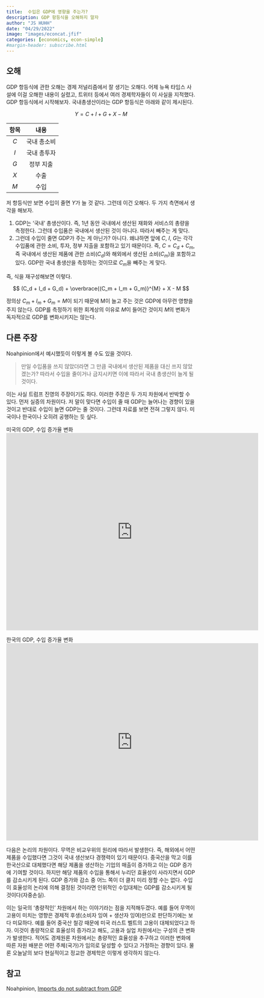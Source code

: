 ```yaml
---
title:  수입은 GDP에 영향을 주는가? 
description: GDP 항등식을 오해하지 말자  
author: "JS HUHH"
date: "04/29/2022"
image: "images/econcat.jfif"
categories: [economics, econ-simple]
#margin-header: subscribe.html
---
```


## 오해 

GDP 항등식에 관한 오해는 경제 저널리즘에서 잘 생기는 오해다. 어제 뉴욕 타임스 사설에 이걸 오해한 내용이 실렸고, 트위터 등에서 여러 경제학자들이 이 사실을 지적했다. GDP 항등식에서 시작해보자. 국내총생산이라는 GDP 항등식은 아래와 같이 제시된다. 

$$
Y = C + I + G + X - M
$$

|항목|내용|
|:--:|:--:|
|$C$|국내 총소비|
|$I$|국내 총투자|
|$G$|정부 지출|
|$X$|수출|
|$M$|수입|

저 항등식만 보면 수입이 줄면 $Y$가 늘 것 같다. 그런데 이건 오해다. 두 가지 측면에서 생각을 해보자. 

1. GDP는 '국내' 총생산이다. 즉, 1년 동안 국내에서 생산된 재화와 서비스의 총량을 측정한다. 그런데 수입품은 국내에서 생산된 것이 아니다. 따라서 빼주는 게 맞다. 
2. 그런데 수입이 줄면 GDP가 주는 게 아닌가? 아니다. 왜냐하면 앞에 $C$, $I$, $G$는 각각 수입품에 관한 소비, 투자, 정부 지출을 포함하고 있기 때문이다. 즉, $C = C_{d} + C_{m}$, 즉 국내에서 생산된 제품에 관한 소비($C_d$)와 해외에서 생산된 소비($C_m$)을 포함하고 있다. GDP란 국내 총생산을 측정하는 것이므로 $C_m$을 빼주는 게 맞다. 

즉, 식을 재구성해보면 이렇다. 

$$
(C_d + I_d + G_d) + \overbrace{(C_m + I_m + G_m)}^{M} + X - M 
$$

정의상 $C_m + I_m + G_m = M$이 되기 때문에 M이 늘고 주는 것은 GDP에 아무런 영향을 주지 않는다. GDP를 측정하기 위한 회계상의 이유로 $M$이 들어간 것이지 $M$의 변화가 독자적으로 GDP를 변화시키지는 않는다. 

## 다른 주장 

Noahpinion에서 예시했듯이 이렇게 볼 수도 있을 것이다. 

> 만일 수입품을 쓰지 않았더라면 그 만큼 국내에서 생산된 제품을 대신 쓰지 않았겠는가? 따라서 수입을 줄이거나 금지시키면 이에 따라서 국내 총생산이 늘게 될 것이다. 

이는 사실 트럼프 진영의 주장이기도 하다. 이러한 주장은 두 가지 차원에서 반박할 수 있다. 먼저 실증의 차원이다. 저 말이 맞다면 수입이 줄 때 GDP는 늘어나는 경향이 있을 것이고 반대로 수입이 늘면 GDP는 줄 것이다. 그런데 자료를 보면 전혀 그렇지 않다. 미국이나 한국이나 오히려 공행하는 듯 싶다. 

미국의 GDP, 수입 증가율 변화 
<iframe src="https://fred.stlouisfed.org/graph/graph-landing.php?g=OHlj&width=670&height=475" scrolling="no" frameborder="0" style="overflow:hidden; width:670px; height:525px;" allowTransparency="true" loading="lazy"></iframe>

한국의 GDP, 수입 증가율 변화 
<iframe src="https://fred.stlouisfed.org/graph/graph-landing.php?g=OHln&width=670&height=475" scrolling="no" frameborder="0" style="overflow:hidden; width:670px; height:525px;" allowTransparency="true" loading="lazy"></iframe>


다음은 논리의 차원이다. 무역은 비교우위의 원리에 따라서 발생한다. 즉, 해외에서 어떤 제품을 수입했다면 그것이 국내 생산보다 경쟁력이 있기 때문이다. 중국산을 막고 이를 한국산으로 대체했다면 해당 제품을 생산하는 기업의 매출이 증가하고 이는 GDP 증가에 기여할 것이다. 하지만 해당 제품의 수입을 통해서 누리던 효율성이 사라지면서 GDP를 감소시키게 된다. GDP 증가와 감소 중 어느 쪽이 더 클지 미리 정할 수는 없다. 수입이 효율성의 논리에 의해 결정된 것이라면 인위적인 수입대체는 GDP를 감소시키게 될 것이다(자중손실). 

:::{.column-margin}
이는 일국의 '총량적인' 차원에서 하는 이야기라는 점을 지적해두겠다. 예를 들어 무역이 고용이 미치는 영향은 경제적 후생(소비자 잉여 + 생산자 잉여)만으로 판단하기에는 보다 미묘하다. 예를 들어 중국산 철강 때문에 미국 러스트 벨트의 고용이 대체되었다고 하자. 이것이 총량적으로 효율성의 증가라고 해도, 고용과 실업 차원에서는 구성의 큰 변화가 발생한다. 적어도 경제원론 차원에서는 총량적인 효율성을 추구하고 이러한 변화에 따른 자원 배분은 어떤 주체(국가)가 임의로 달성할 수 있다고 가정하는 경향이 있다. 물론 오늘날의 보다 현실적이고 정교한 경제학은 이렇게 생각하지 않는다. 
:::

## 참고 

Noahpinion, [Imports do not subtract from GDP](https://noahpinion.substack.com/p/imports-do-not-subtract-from-gdp?s=r)



